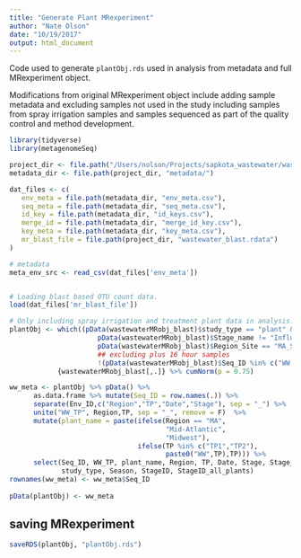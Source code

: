 ```yaml
---
title: "Generate Plant MRexperiment"
author: "Nate Olson"
date: "10/19/2017"
output: html_document
---
```


Code used to generate `plantObj.rds` used in analysis from metadata and full MRexperiment object. 

Modifications from original MRexperiment object include adding sample metadata and excluding samples not used in the study including samples from spray irrigation samples and samples sequenced as part of the quality control and method development. 

```r
library(tidyverse)
library(metagenomeSeq)
```


```r
project_dir <- file.path("/Users/nolson/Projects/sapkota_wastewater/wastewater16S/")
metadata_dir <- file.path(project_dir, "metadata/")

dat_files <- c(
   env_meta = file.path(metadata_dir, "env_meta.csv"),
   seq_meta = file.path(metadata_dir, "seq_meta.csv"),
   id_key = file.path(metadata_dir, "id_keys.csv"),
   merge_id = file.path(metadata_dir, "merge_id_key.csv"),
   key_meta = file.path(metadata_dir, "key_meta.csv"),
   mr_blast_file = file.path(project_dir, "wastewater_blast.rdata")
)

# metadata
meta_env_src <- read_csv(dat_files['env_meta'])


# Loading blast based OTU count data.
load(dat_files['mr_blast_file'])

# Only including spray irrigation and treatment plant data in analysis.
plantObj <- which((pData(wastewaterMRobj_blast)$study_type == "plant" &
                      pData(wastewaterMRobj_blast)$Stage_name != "Influent post screening") |
                      pData(wastewaterMRobj_blast)$Region_Site == "MA_SI1"  &
                      ## excluding plus 16 hour samples
                      !(pData(wastewaterMRobj_blast)$Seq_ID %in% c("WW.SI1.10.09.AUV.22.plus16hr","WW.SI.10.09.BUV.21.plus16hr"))) %>% 
            {wastewaterMRobj_blast[,.]} %>% cumNorm(p = 0.75)

ww_meta <- plantObj %>% pData() %>% 
      as.data.frame %>% mutate(Seq_ID = row.names(.)) %>% 
      separate(Env_ID,c("Region","TP","Date","Stage"), sep = "_") %>% 
      unite("WW_TP", Region,TP, sep = "_", remove = F)  %>%
      mutate(plant_name = paste(ifelse(Region == "MA", 
                                       "Mid-Atlantic",
                                       "Midwest"),
                                ifelse(TP %in% c("TP1","TP2"),
                                       paste0("WW",TP),TP))) %>% 
      select(Seq_ID, WW_TP, plant_name, Region, TP, Date, Stage, Stage_name, 
             study_type, Season, StageID, StageID_all_plants)
rownames(ww_meta) <- ww_meta$Seq_ID
      
pData(plantObj) <- ww_meta
```

## saving MRexperiment
```r
saveRDS(plantObj, "plantObj.rds")
```

